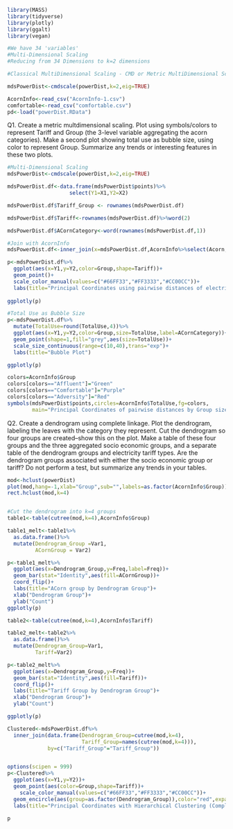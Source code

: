 
```r
library(MASS)
library(tidyverse)
library(plotly)
library(ggalt)
library(vegan)
```

```r
#We have 34 'variables'
#Multi-Dimensional Scaling
#Reducing from 34 Dimensions to k=2 dimensions

#Classical MultiDimensional Scaling - CMD or Metric MultiDimensional Scaling (MDS)

mdsPowerDist<-cmdscale(powerDist,k=2,eig=TRUE)
```


```r
AcornInfo<-read_csv("AcornInfo-1.csv")
comfortable<-read_csv("comfortable.csv")
pd<-load("powerDist.RData")
```

Q1. Create a metric multdimensional scaling. Plot using symbols/colors to represent Tariff and Group (the 3-level variable aggregating the acorn categories). Make a second plot showing total use as bubble size, using color to represent Group. Summarize any trends or interesting features in these two plots.


```r
#Multi-Dimensional Scaling
mdsPowerDist<-cmdscale(powerDist,k=2,eig=TRUE)

mdsPowerDist.df<-data.frame(mdsPowerDist$points)%>%
                    select(Y1=X1,Y2=X2)

mdsPowerDist.df$Tariff_Group <- rownames(mdsPowerDist.df)

mdsPowerDist.df$Tariff<-rownames(mdsPowerDist.df)%>%word(2)

mdsPowerDist.df$ACornCategory<-word(rownames(mdsPowerDist.df,1))

#Join with AcornInfo
mdsPowerDist.df<-inner_join(x=mdsPowerDist.df,AcornInfo%>%select(Acorn,Group,TotalUse),by=c("ACornCategory"="Acorn"))

```

```r
p<-mdsPowerDist.df%>%
  ggplot(aes(x=Y1,y=Y2,color=Group,shape=Tariff))+
  geom_point()+
  scale_color_manual(values=c("#66FF33","#FF3333","#CC00CC"))+
  labs(title="Principal Coordinates using pairwise distances of electricity consumption")
  
ggplotly(p)

```

```r
#Total Use as Bubble Size
p<-mdsPowerDist.df%>%
  mutate(TotalUse=round(TotalUse,4))%>%
  ggplot(aes(x=Y1,y=Y2,color=Group,size=TotalUse,label=ACornCategory))+
  geom_point(shape=1,fill="grey",aes(size=TotalUse))+
  scale_size_continuous(range=c(10,40),trans="exp")+
  labs(title="Bubble Plot")

ggplotly(p)
```
```r
colors=AcornInfo$Group
colors[colors=="Affluent"]="Green"
colors[colors=="Comfortable"]="Purple"
colors[colors=="Adversity"]="Red"
symbols(mdsPowerDist$points,circles=AcornInfo$TotalUse,fg=colors,
        main="Principal Coordinates of pairwise distances by Group sized by Total Use")

```


Q2. Create a dendrogram using complete linkage. Plot the dendrogram, labeling the leaves with the category they represent. Cut the dendrogram so four groups are created–show this on the plot. Make a table of these four groups and the three aggregated socio economic groups, and a separate table of the dendrogram groups and electricity tariff types. Are the dendrogram groups associated with either the socio economic group or tariff? Do not perform a test, but summarize any trends in your tables.

```r
mod<-hclust(powerDist)
plot(mod,hang=-1,xlab="Group",sub="",labels=as.factor(AcornInfo$Group))
rect.hclust(mod,k=4)


#Cut the dendrogram into k=4 groups
table1<-table(cutree(mod,k=4),AcornInfo$Group)
```

```r

table1_melt<-table1%>%
  as.data.frame()%>%
  mutate(Dendrogram_Group =Var1,
         ACornGroup = Var2)

p<-table1_melt%>%
  ggplot(aes(x=Dendrogram_Group,y=Freq,label=Freq))+
  geom_bar(stat="Identity",aes(fill=ACornGroup))+
  coord_flip()+
  labs(title="ACorn group by Dendrogram Group")+
  xlab("Dendrogram Group")+
  ylab("Count")
ggplotly(p)

table2<-table(cutree(mod,k=4),AcornInfo$Tariff)
```


```r
table2_melt<-table2%>%
  as.data.frame()%>%
  mutate(Dendrogram_Group=Var1,
         Tariff=Var2)

p<-table2_melt%>%
  ggplot(aes(x=Dendrogram_Group,y=Freq))+
  geom_bar(stat="Identity",aes(fill=Tariff))+
  coord_flip()+
  labs(title="Tariff Group by Dendrogram Group")+
  xlab("Dendrogram Group")+
  ylab("Count")

ggplotly(p)

```

```r

Clustered<-mdsPowerDist.df%>%
  inner_join(data.frame(Dendrogram_Group=cutree(mod,k=4),
                        Tariff_Group=names(cutree(mod,k=4))),
             by=c("Tariff_Group"="Tariff_Group"))


options(scipen = 999)
p<-Clustered%>%
  ggplot(aes(x=Y1,y=Y2))+
  geom_point(aes(color=Group,shape=Tariff))+
    scale_color_manual(values=c("#66FF33","#FF3333","#CC00CC"))+
  geom_encircle(aes(group=as.factor(Dendrogram_Group)),color="red",expand=0.02)+
  labs(title="Principal Coordinates with Hierarchical Clustering (Complete linkage, height 4)")

p
```
